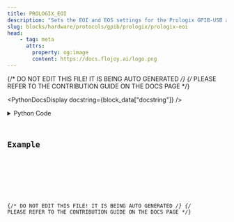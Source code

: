 ```yaml
---
title: PROLOGIX_EOI
description: "Sets the EOI and EOS settings for the Prologix GPIB-USB adapter."
slug: blocks/hardware/protocols/gpib/prologix/prologix-eoi
head:
    - tag: meta
      attrs:
        property: og:image
        content: https://docs.flojoy.ai/logo.png
---
```


{/* DO NOT EDIT THIS FILE! IT IS BEING AUTO GENERATED */}
{/* PLEASE REFER TO THE CONTRIBUTION GUIDE ON THE DOCS PAGE */}


<PythonDocsDisplay docstring={block_data["docstring"]} />
<details>
<summary>Python Code</summary>



<Code code={pythonCode} lang="py" wrap theme="dracula" />

[Find this Flojoy Block on GitHub](https://github.com/flojoy-ai/blocks/blob/main/blocks/HARDWARE/PROTOCOLS/GPIB/PROLOGIX/PROLOGIX_EOI/PROLOGIX_EOI.py)

</details>

## Example


<GetHelpWidget />


<AppDisplay app={app} blockName="PROLOGIX_EOI" client:visible />


<Example />

{/* DO NOT EDIT THIS FILE! IT IS BEING AUTO GENERATED */}
{/* PLEASE REFER TO THE CONTRIBUTION GUIDE ON THE DOCS PAGE */}

